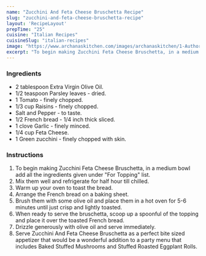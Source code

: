 ---
name: "Zucchini And Feta Cheese Bruschetta Recipe"
slug: "zucchini-and-feta-cheese-bruschetta-recipe"
layout: 'RecipeLayout'
prepTime: "25"
cuisine: "Italian Recipes"
cuisineSlug: "italian-recipes"
image: "https://www.archanaskitchen.com/images/archanaskitchen/1-Author/Divya_Shivaraman_/Zucchini_Feta_Bruschetta.jpg"
excerpt: "To begin making Zucchini Feta Cheese Bruschetta, in a medium bowl add all the ingredients given under For Topping list"
---

### Ingredients

- 2 tablespoon Extra Virgin Olive Oil.
- 1/2 teaspoon Parsley leaves - dried.
- 1 Tomato - finely chopped.
- 1/3 cup Raisins - finely chopped.
- Salt and Pepper - to taste.
- 1/2 French bread - 1/4 inch thick sliced.
- 1 clove Garlic - finely minced.
- 1/4 cup Feta Cheese.
- 1 Green zucchini - finely chopped with skin.

### Instructions

1. To begin making Zucchini Feta Cheese Bruschetta, in a medium bowl add all the ingredients given under "For Topping" list.
1. Mix them well and refrigerate for half hour till chilled.
1. Warm up your oven to toast the bread.
1. Arrange the French bread on a baking sheet.
1. Brush them with some olive oil and place them in a hot oven for 5-6 minutes until just crisp and lightly toasted.
1. When ready to serve the bruschetta, scoop up a spoonful of the topping and place it over the toasted French bread.
1. Drizzle generously with olive oil and serve immediately.
1. Serve Zucchini And Feta Cheese Bruschetta as a perfect bite sized appetizer that would be a wonderful addition to a party menu that includes Baked Stuffed Mushrooms and Stuffed Roasted Eggplant Rolls.
